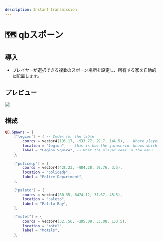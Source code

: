 ```yaml
---
description: Instant transmission
---
```


# 🗺 qbスポーン

## 導入

* プレイヤーが選択できる複数のスポーン場所を設定し、所有する家を自動的に配置します。

## プレビュー

![](../.gitbook/assets/qb-spawn.png)

## 構成

```lua
QB.Spawns = {
    ["legion"] = { -- Index for the table
        coords = vector4(195.17, -933.77, 29.7, 144.5), -- Where player spawns
        location = "legion", -- this is how the javascript knows which you picked
        label = "Legion Square", -- What the player sees in the menu
    },

    ["policedp"] = {
        coords = vector4(428.23, -984.28, 29.76, 3.5),
        location = "policedp",
        label = "Police Department",
    },

    ["paleto"] = {
        coords = vector4(80.35, 6424.12, 31.67, 45.5),
        location = "paleto",
        label = "Paleto Bay",
    },

    ["motel"] = {
        coords = vector4(327.56, -205.08, 53.08, 163.5),
        location = "motel",
        label = "Motels",
    },
```
